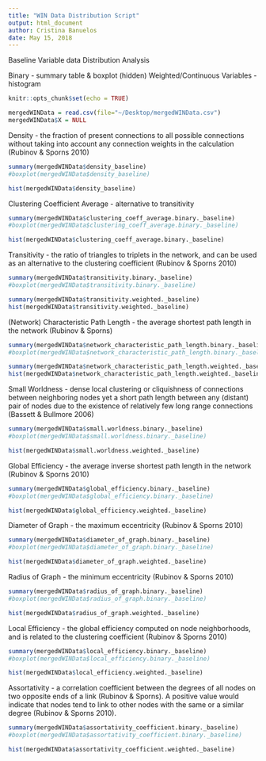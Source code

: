 ```yaml
---
title: "WIN Data Distribution Script"
output: html_document
author: Cristina Banuelos
date: May 15, 2018
---
```


Baseline Variable data
Distribution Analysis

Binary - summary table & boxplot (hidden)
Weighted/Continuous Variables - histogram 

```r
knitr::opts_chunk$set(echo = TRUE)

mergedWINData = read.csv(file="~/Desktop/mergedWINData.csv")
mergedWINData$X = NULL

```

Density 
- the fraction of present connections to all possible connections without taking into account any connection weights in the calculation (Rubinov & Sporns 2010)

```r
summary(mergedWINData$density_baseline)
#boxplot(mergedWINData$density_baseline)      
```

```r

hist(mergedWINData$density_baseline)
```

Clustering Coefficient Average
- alternative to transitivity

```r
summary(mergedWINData$clustering_coeff_average.binary._baseline)
#boxplot(mergedWINData$clustering_coeff_average.binary._baseline)      
```

```r
hist(mergedWINData$clustering_coeff_average.binary._baseline)
```


Transitivity
- the ratio of triangles to triplets in the network, and can be used as an alternative to the clustering coefficient (Rubinov & Sporns 2010)

```r
summary(mergedWINData$transitivity.binary._baseline)
#boxplot(mergedWINData$transitivity.binary._baseline)      
```

```r
summary(mergedWINData$transitivity.weighted._baseline)
hist(mergedWINData$transitivity.weighted._baseline)
```

(Network) Characteristic Path Length
- the average shortest path length in the network (Rubinov & Sporns) 
```r
summary(mergedWINData$network_characteristic_path_length.binary._baseline)
#boxplot(mergedWINData$network_characteristic_path_length.binary._baseline)      
```

```r
summary(mergedWINData$network_characteristic_path_length.weighted._baseline)
hist(mergedWINData$network_characteristic_path_length.weighted._baseline)
```

Small Worldness 
- dense local clustering or cliquishness of connections between neighboring nodes yet a short path length between any (distant) pair of nodes due to the existence of relatively few long range connections (Bassett & Bullmore 2006)

```r
summary(mergedWINData$small.worldness.binary._baseline)
#boxplot(mergedWINData$small.worldness.binary._baseline)      
```

```r
hist(mergedWINData$small.worldness.weighted._baseline)
```

Global Efficiency
- the average inverse shortest path length in the network (Rubinov & Sporns 2010)

```r
summary(mergedWINData$global_efficiency.binary._baseline)
#boxplot(mergedWINData$global_efficiency.binary._baseline)      
```

```r
hist(mergedWINData$global_efficiency.weighted._baseline)
```

Diameter of Graph 
- the maximum eccentricity (Rubinov & Sporns 2010)
```r
summary(mergedWINData$diameter_of_graph.binary._baseline)
#boxplot(mergedWINData$diameter_of_graph.binary._baseline)      
```

```r
hist(mergedWINData$diameter_of_graph.weighted._baseline)
```

Radius of Graph
- the minimum eccentricity (Rubinov & Sporns 2010)

```r
summary(mergedWINData$radius_of_graph.binary._baseline)
#boxplot(mergedWINData$radius_of_graph.binary._baseline)      
```

```r
hist(mergedWINData$radius_of_graph.weighted._baseline)
```

Local Efficiency 
-  the global efficiency computed on node neighborhoods, and is related to the clustering coefficient (Rubinov & Sporns 2010)

```r
summary(mergedWINData$local_efficiency.binary._baseline)
#boxplot(mergedWINData$local_efficiency.binary._baseline)      
```

```r
hist(mergedWINData$local_efficiency.weighted._baseline)
```

Assortativity
- a correlation coefficient between the degrees of all nodes on two opposite ends of a link (Rubinov & Sporns). A positive value would indicate that nodes tend to link to other nodes with the same or a similar degree (Rubinov & Sporns 2010).

```r
summary(mergedWINData$assortativity_coefficient.binary._baseline)
#boxplot(mergedWINData$assortativity_coefficient.binary._baseline)      
```

```r
hist(mergedWINData$assortativity_coefficient.weighted._baseline)
```







